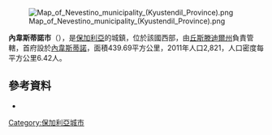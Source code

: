 {{Coord|42|15|N|22|51|E|display=title}}
[[Image:Map_of_Nevestino_municipality_(Kyustendil_Province).png|thumb]]

'''內韋斯蒂諾市'''（{{lang-bg|Невестино}}），是[[保加利亞|保加利亞]]的城鎮，位於該國西部，由[[丘斯滕迪爾州|丘斯滕迪爾州]]負責管轄，首府設於[[內韋斯蒂諾_(丘斯滕迪爾州)|內韋斯蒂諾]]，面積439.69平方公里，2011年人口2,821，人口密度每平方公里6.42人。

==參考資料==
*{{URL|http://www.obshtinanevestino.kncity.info/}}

{{Bulgaria-geo-stub}}
[[Category:保加利亞城市|Category:保加利亞城市]]